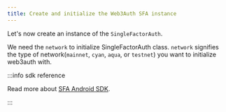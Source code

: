 ```yaml
---
title: Create and initialize the Web3Auth SFA instance
---
```


Let's now create an instance of the `SingleFactorAuth`.

We need the `network` to initialize SingleFactorAuth class. `network` signifies the type of network(`mainnet`, `cyan`, `aqua`, or `testnet`) you want
to initialize web3auth with.

:::info sdk reference

Read more about [SFA Android SDK](/sdk/core-kit/sfa-android).

:::
